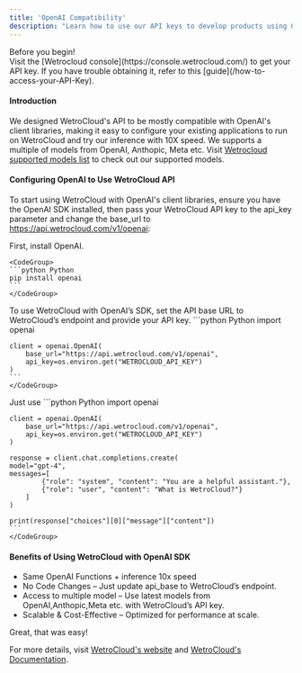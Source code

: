 ---
title: 'OpenAI Compatibility'
description: "Learn how to use our API keys to develop products using OpenAI SDK"
---
<Note>
Before you begin!<br />
Visit the [Wetrocloud console](https://console.wetrocloud.com/) to get your API key. If you have trouble obtaining it, refer to this [guide](/how-to-access-your-API-Key). 
</Note>


#### Introduction 
We designed WetroCloud's API to be mostly compatible with OpenAI's client libraries, making it easy to configure your existing applications to run on WetroCloud and try our inference with 10X speed.
We supports a multiple of models from OpenAI, Anthopic, Meta etc. Visit [Wetrocloud supported models list](https://console.wetrocloud.com/) to check out our supported models.


#### Configuring OpenAI to Use WetroCloud API
To start using WetroCloud with OpenAI's client libraries, ensure you have the OpenAI SDK installed, then pass your WetroCloud API key to the api_key parameter and change the base_url to https://api.wetrocloud.com/v1/openai:

<Steps>
  <Step title="Install OpenAI SDK">
    First, install OpenAI.
    
    <CodeGroup>
    ```python Python
    pip install openai
    ```
    </CodeGroup>
  </Step>

  <Step title="Configuration">
    To use WetroCloud with OpenAI’s SDK, set the API base URL to WetroCloud’s endpoint and provide your API key.
    <CodeGroup>
    ```python Python
    import openai

    client = openai.OpenAI(
        base_url="https://api.wetrocloud.com/v1/openai",
        api_key=os.environ.get("WETROCLOUD_API_KEY")
    )
    ```
    </CodeGroup>
  </Step>
  <Step title="Example: Text Completion">
    Just use
    <CodeGroup>
    ```python Python
    import openai

    client = openai.OpenAI(
        base_url="https://api.wetrocloud.com/v1/openai",
        api_key=os.environ.get("WETROCLOUD_API_KEY")
    )

    response = client.chat.completions.create(
    model="gpt-4",
    messages=[
            {"role": "system", "content": "You are a helpful assistant."},
            {"role": "user", "content": "What is WetroCloud?"}
        ]
    )

    print(response["choices"][0]["message"]["content"])
    ```
    </CodeGroup>
  </Step>
</Steps>

#### Benefits of Using WetroCloud with OpenAI SDK 
- Same OpenAI Functions + inference 10x speed 
- No Code Changes – Just update api_base to WetroCloud’s endpoint.
- Access to multiple model – Use latest models from OpenAI,Anthopic,Meta etc. with WetroCloud’s API key.
- Scalable & Cost-Effective – Optimized for performance at scale.


Great, that was easy!

For more details, visit [WetroCloud's website](https://wetrocloud.com/) and [WetroCloud's Documentation](https://docs.wetrocloud.com/).